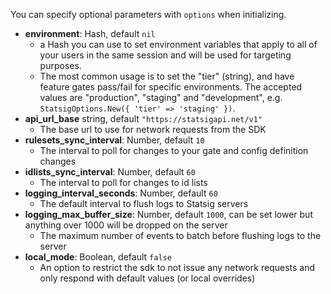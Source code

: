 You can specify optional parameters with `options` when initializing.

- **environment**: Hash, default `nil`
  - a Hash you can use to set environment variables that apply to all of your users in the same session and will be used for targeting purposes.
  - The most common usage is to set the "tier" (string), and have feature gates pass/fail for specific environments. The accepted values are "production", "staging" and "development", e.g. `StatsigOptions.New({ 'tier' => 'staging' })`.
- **api_url_base** string, default `"https://statsigapi.net/v1"`
  - The base url to use for network requests from the SDK
- **rulesets_sync_interval**: Number, default `10`
  - The interval to poll for changes to your gate and config definition changes
- **idlists_sync_interval**: Number, default `60`
  - The interval to poll for changes to id lists
- **logging_interval_seconds**: Number, default `60`
  - The default interval to flush logs to Statsig servers
- **logging_max_buffer_size**: Number, default `1000`, can be set lower but anything over 1000 will be dropped on the server
  - The maximum number of events to batch before flushing logs to the server
- **local_mode**: Boolean, default `false`
  - An option to restrict the sdk to not issue any network requests and only respond with default values (or local overrides)
